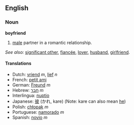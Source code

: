 == English ==
=== Noun ===
'''boyfriend'''

# [[male]] partner in a romantic relationship.

''See also:'' [[significant other]], [[fiancée]], [[lover]], [[husband]], [[girlfriend]].

==== Translations ====
*Dutch: [[vriend]] ''m'', [[lief]] ''n''
*French: [[petit ami]]
*German: [[Freund]] ''m''
*Hebrew: [[חבר]] ''m''
*Interlingua: [[nuptio]]
*Japanese: [[彼]] (かれ, kare) (Note: kare can also mean [[he]])
*Polish: [[chłopak]] ''m''
*Portuguese: [[namorado]] ''m''
*Spanish: [[novio]] ''m''